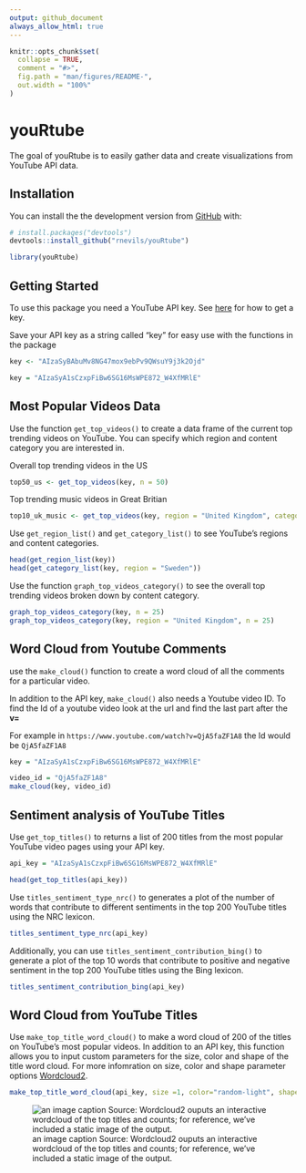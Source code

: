 ```yaml
---
output: github_document
always_allow_html: true
---
```


<!-- README.md is generated from README.Rmd. Please edit that file -->

```r
knitr::opts_chunk$set(
  collapse = TRUE,
  comment = "#>",
  fig.path = "man/figures/README-",
  out.width = "100%"
)
```

# youRtube

<!-- badges: start -->
<!-- badges: end -->

The goal of youRtube is to easily gather data and create visualizations from YouTube API data. 

## Installation

You can install the the development version from [GitHub](https://github.com/) with:

``` r
# install.packages("devtools")
devtools::install_github("rnevils/youRtube")
```

```r
library(youRtube)
```

## Getting Started

To use this package you need a YouTube API key. See [here](https://developers.google.com/youtube/v3/getting-started) for how to get a key.

Save your API key as a string called "key" for easy use with the functions in the package

```r
key <- "AIzaSyBAbuMv8NG47mox9ebPv9QWsuY9j3k2Ojd"
```
```r
key = "AIzaSyA1sCzxpFiBw6SG16MsWPE872_W4XfMRlE"
```

## Most Popular Videos Data

Use the function `get_top_videos()` to create a data frame of the current top trending videos on YouTube. You can specify which region and content category you are interested in.

Overall top trending videos in the US
```r
top50_us <- get_top_videos(key, n = 50)
```
Top trending music videos in Great Britian
```r
top10_uk_music <- get_top_videos(key, region = "United Kingdom", category = "Music")
```

Use `get_region_list()` and `get_category_list()` to see YouTube's regions and content categories.

```r
head(get_region_list(key))
head(get_category_list(key, region = "Sweden"))
```

Use the function `graph_top_videos_category()` to see the overall top trending videos broken down by content category.

```r
graph_top_videos_category(key, n = 25)
graph_top_videos_category(key, region = "United Kingdom", n = 25)
```


## Word Cloud from Youtube Comments

use the `make_cloud()` function to create a word cloud of all the comments for a particular video.

In addition to the API key, `make_cloud()` also needs a Youtube video ID. To find the Id of a youtube video look at the url and find the last part after the **v=**

For example in `https://www.youtube.com/watch?v=QjA5faZF1A8` the Id would be `QjA5faZF1A8`


```r
key = "AIzaSyA1sCzxpFiBw6SG16MsWPE872_W4XfMRlE"
```

```r
video_id = "QjA5faZF1A8"
make_cloud(key, video_id)
```

## Sentiment analysis of YouTube Titles 

Use `get_top_titles()` to returns a list of 200 titles from the most popular YouTube video pages using your API key. 

```r
api_key = "AIzaSyA1sCzxpFiBw6SG16MsWPE872_W4XfMRlE"
```


```r
head(get_top_titles(api_key))
```

Use `titles_sentiment_type_nrc()` to generates a plot of the number of words that contribute to different sentiments in  the top 200 YouTube titles using the NRC lexicon. 
 
```r
titles_sentiment_type_nrc(api_key)
```

Additionally, you can use `titles_sentiment_contribution_bing()` to generate a plot of the top 10 words that contribute to positive and negative sentiment in the top 200 YouTube titles using the Bing lexicon. 

```r
titles_sentiment_contribution_bing(api_key)
```

## Word Cloud from YouTube Titles 

Use `make_top_title_word_cloud()` to make a word cloud of 200 of the titles on YouTube's most popular videos. In addition to an API key, this function allows you to input custom parameters for the size, color and shape of the title word cloud. For more infomration on size, color and shape parameter options [Wordcloud2](https://cran.r-project.org/web/packages/wordcloud2/vignettes/wordcloud.html). 

```r
make_top_title_word_cloud(api_key, size =1, color="random-light", shape = "circle")
```

![an image caption Source: Wordcloud2 ouputs an interactive wordcloud of the top titles and counts; for reference, we've included a static image of the output.](/Users/allieblaising/Desktop/wordcloud2-example.png)


